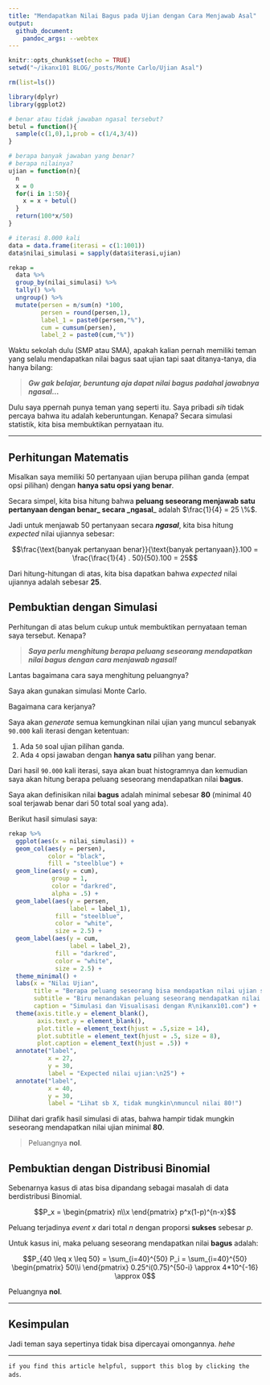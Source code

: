 ```yaml
---
title: "Mendapatkan Nilai Bagus pada Ujian dengan Cara Menjawab Asal"
output: 
  github_document:
    pandoc_args: --webtex
---
```


```r
knitr::opts_chunk$set(echo = TRUE)
setwd("~/ikanx101 BLOG/_posts/Monte Carlo/Ujian Asal")

rm(list=ls())

library(dplyr)
library(ggplot2)

# benar atau tidak jawaban ngasal tersebut?
betul = function(){
  sample(c(1,0),1,prob = c(1/4,3/4))
}

# berapa banyak jawaban yang benar?
# berapa nilainya?
ujian = function(n){
  n
  x = 0
  for(i in 1:50){
    x = x + betul()
  }
  return(100*x/50)
}

# iterasi 8.000 kali
data = data.frame(iterasi = c(1:1001))
data$nilai_simulasi = sapply(data$iterasi,ujian)

rekap = 
  data %>%
  group_by(nilai_simulasi) %>%
  tally() %>%
  ungroup() %>%
  mutate(persen = n/sum(n) *100,
         persen = round(persen,1),
         label_1 = paste0(persen,"%"),
         cum = cumsum(persen),
         label_2 = paste0(cum,"%"))
```

Waktu sekolah dulu (SMP atau SMA), apakah kalian pernah memiliki teman yang selalu mendapatkan nilai bagus saat ujian tapi saat ditanya-tanya, dia hanya bilang:

> ___Gw gak belajar, beruntung aja dapat nilai bagus padahal jawabnya ngasal...___


Dulu saya ppernah punya teman yang seperti itu. Saya pribadi _sih_ tidak percaya bahwa itu adalah keberuntungan. Kenapa? Secara simulasi statistik, kita bisa membuktikan pernyataan itu.

---

## Perhitungan Matematis

Misalkan saya memiliki 50 pertanyaan ujian berupa pilihan ganda (empat opsi pilihan) dengan __hanya satu opsi yang benar__.

Secara simpel, kita bisa hitung bahwa __peluang seseorang menjawab satu pertanyaan dengan benar_ __secara ___ngasal___ adalah $\frac{1}{4} = 25 \%$.

Jadi untuk menjawab 50 pertanyaan secara ___ngasal___, kita bisa hitung _expected_ nilai ujiannya sebesar:

$$\frac{\text{banyak pertanyaan benar}}{\text{banyak pertanyaan}}.100 = \frac{\frac{1}{4} . 50}{50}.100 = 25$$

Dari hitung-hitungan di atas, kita bisa dapatkan bahwa _expected_ nilai ujiannya adalah sebesar __25__. 

## Pembuktian dengan Simulasi
Perhitungan di atas belum cukup untuk membuktikan pernyataan teman saya tersebut. Kenapa?

> ___Saya perlu menghitung berapa peluang seseorang mendapatkan nilai bagus dengan cara menjawab ngasal!___

Lantas bagaimana cara saya menghitung peluangnya?

Saya akan gunakan simulasi Monte Carlo.

Bagaimana cara kerjanya?

Saya akan _generate_ semua kemungkinan nilai ujian yang muncul sebanyak `90.000` kali iterasi dengan ketentuan:

1. Ada `50` soal ujian pilihan ganda.
1. Ada `4` opsi jawaban dengan __hanya satu__ pilihan yang benar.

Dari hasil `90.000` kali iterasi, saya akan buat histogramnya dan kemudian saya akan hitung berapa peluang seseorang mendapatkan nilai __bagus__.

Saya akan definisikan nilai __bagus__ adalah minimal sebesar __80__ (minimal 40 soal terjawab benar dari 50 total soal yang ada).

Berikut hasil simulasi saya:

```r
rekap %>%
  ggplot(aes(x = nilai_simulasi)) +
  geom_col(aes(y = persen),
           color = "black",
           fill = "steelblue") +
  geom_line(aes(y = cum),
            group = 1,
            color = "darkred",
            alpha = .5) +
  geom_label(aes(y = persen,
                 label = label_1),
             fill = "steelblue",
             color = "white",
             size = 2.5) +
  geom_label(aes(y = cum,
                 label = label_2),
             fill = "darkred",
             color = "white",
             size = 2.5) +
  theme_minimal() +
  labs(x = "Nilai Ujian",
       title = "Berapa peluang seseorang bisa mendapatkan nilai ujian sebesar ... ",
       subtitle = "Biru menandakan peluang seseorang mendapatkan nilai ujian sebesar ...\nMerah menandakan peluang kumulatif seseorang mendapatkan nilai ujian sebesar ... ",
       caption = "Simulasi dan Visualisasi dengan R\nikanx101.com") +
  theme(axis.title.y = element_blank(),
        axis.text.y = element_blank(),
        plot.title = element_text(hjust = .5,size = 14),
        plot.subtitle = element_text(hjust = .5, size = 8),
        plot.caption = element_text(hjust = .5)) +
  annotate("label",
           x = 27,
           y = 30,
           label = "Expected nilai ujian:\n25") +
  annotate("label",
           x = 40,
           y = 30,
           label = "Lihat sb X, tidak mungkin\nmuncul nilai 80!")
```

Dilihat dari grafik hasil simulasi di atas, bahwa hampir tidak mungkin seseorang mendapatkan nilai ujian minimal __80__. 

> Peluangnya __nol__.

## Pembuktian dengan Distribusi Binomial
Sebenarnya kasus di atas bisa dipandang sebagai masalah di data berdistribusi Binomial.

$$P_x = \begin{pmatrix}
 n\\x
\end{pmatrix} p^x(1-p)^{n-x}$$


Peluang terjadinya _event_ $x$ dari total $n$ dengan proporsi __sukses__ sebesar $p$.

Untuk kasus ini, maka peluang seseorang mendapatkan nilai __bagus__ adalah:

$$P_{40 \leq x \leq 50} = \sum_{i=40}^{50} P_i = \sum_{i=40}^{50} \begin{pmatrix}
 50\\i
\end{pmatrix} 0.25^i(0.75)^{50-i} \approx 4*10^{-16} \approx 0$$

Peluangnya __nol__.

---

## Kesimpulan

Jadi teman saya sepertinya tidak bisa dipercayai omongannya. _hehe_

---

`if you find this article helpful, support this blog by clicking the ads`.